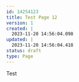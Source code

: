 ---
id: 14254123
title: Test Page 12
version: 1
created: |
  2023-11-20 14:56:04.098
updated: |
  2023-11-20 14:56:04.418
status: draft
type: Page
---

Test

